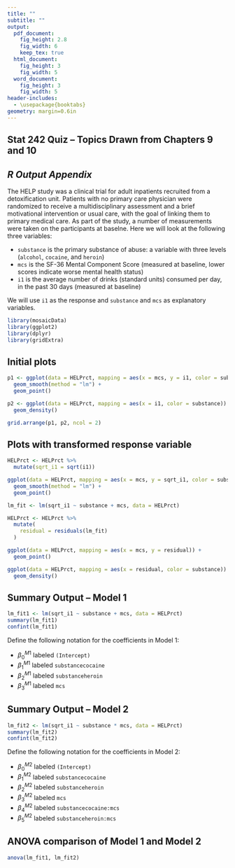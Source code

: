 ```yaml
---
title: ""
subtitle: ""
output:
  pdf_document:
    fig_height: 2.8
    fig_width: 6
    keep_tex: true
  html_document:
    fig_height: 3
    fig_width: 5
  word_document:
    fig_height: 3
    fig_width: 5
header-includes:
  - \usepackage{booktabs}
geometry: margin=0.6in
---
```


## Stat 242 Quiz -- Topics Drawn from Chapters 9 and 10

## *R Output Appendix*

The HELP study was a clinical trial for adult inpatients recruited from a detoxification unit. Patients with no primary care physician were randomized to receive a multidisciplinary assessment and a brief motivational intervention or usual care, with the goal of linking them to primary medical care.  As part of the study, a number of measurements were taken on the participants at baselne.  Here we will look at the following three variables:

 * `substance` is the primary substance of abuse: a variable with three levels (`alcohol`, `cocaine`, and `heroin`)
 * `mcs` is the SF-36 Mental Component Score (measured at baseline, lower scores indicate worse mental health status)
 * `i1` is the average number of drinks (standard units) consumed per day, in the past 30 days (measured at baseline)

We will use `i1` as the response and `substance` and `mcs` as explanatory variables.

```r
library(mosaicData)
library(ggplot2)
library(dplyr)
library(gridExtra)
```

## Initial plots

```r
p1 <- ggplot(data = HELPrct, mapping = aes(x = mcs, y = i1, color = substance)) +
  geom_smooth(method = "lm") +
  geom_point()

p2 <- ggplot(data = HELPrct, mapping = aes(x = i1, color = substance)) +
  geom_density()

grid.arrange(p1, p2, ncol = 2)
```

\newpage

## Plots with transformed response variable

```r
HELPrct <- HELPrct %>%
  mutate(sqrt_i1 = sqrt(i1))

ggplot(data = HELPrct, mapping = aes(x = mcs, y = sqrt_i1, color = substance)) +
  geom_smooth(method = "lm") +
  geom_point()

lm_fit <- lm(sqrt_i1 ~ substance + mcs, data = HELPrct)

HELPrct <- HELPrct %>%
  mutate(
    residual = residuals(lm_fit)
  )

ggplot(data = HELPrct, mapping = aes(x = mcs, y = residual)) +
  geom_point()

ggplot(data = HELPrct, mapping = aes(x = residual, color = substance)) + 
  geom_density()
```

## Summary Output -- Model 1

```r
lm_fit1 <- lm(sqrt_i1 ~ substance + mcs, data = HELPrct)
summary(lm_fit1)
confint(lm_fit1)
```

Define the following notation for the coefficients in Model 1:

* $\beta_0^{M1}$ labeled `(Intercept)`
* $\beta_1^{M1}$ labeled `substancecocaine`
* $\beta_2^{M1}$ labeled `substanceheroin`
* $\beta_3^{M1}$ labeled `mcs`

\newpage

## Summary Output -- Model 2

```r
lm_fit2 <- lm(sqrt_i1 ~ substance * mcs, data = HELPrct)
summary(lm_fit2)
confint(lm_fit2)
```


Define the following notation for the coefficients in Model 2:

* $\beta_0^{M2}$ labeled `(Intercept)`
* $\beta_1^{M2}$ labeled `substancecocaine`
* $\beta_2^{M2}$ labeled `substanceheroin`
* $\beta_3^{M2}$ labeled `mcs`
* $\beta_4^{M2}$ labeled `substancecocaine:mcs`
* $\beta_5^{M2}$ labeled `substanceheroin:mcs`

## ANOVA comparison of Model 1 and Model 2

```r
anova(lm_fit1, lm_fit2)
```
